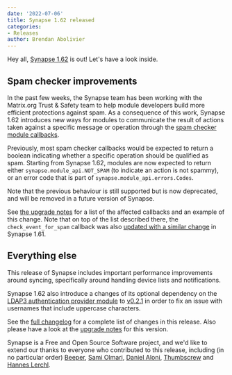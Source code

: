 ```yaml
---
date: '2022-07-06'
title: Synapse 1.62 released
categories:
- Releases
author: Brendan Abolivier
---
```


Hey all, [Synapse
1.62](https://github.com/matrix-org/synapse/releases/tag/v1.62.0) is out! Let's
have a look inside.

## Spam checker improvements

In the past few weeks, the Synapse team has been working with the Matrix.org
Trust & Safety team to help module developers build more efficient protections
against spam. As a consequence of this work, Synapse 1.62 introduces new ways
for modules to communicate the result of actions taken against a specific
message or operation through the [spam checker module
callbacks](https://matrix-org.github.io/synapse/v1.62/modules/spam_checker_callbacks.html).

Previously, most spam checker callbacks would be expected to return a boolean
indicating whether a specific operation should be qualified as spam. Starting
from Synapse 1.62, modules are now expected to return either
`synapse.module_api.NOT_SPAM` (to indicate an action is not spammy), or an error
code that is part of `synapse.module_api.errors.Codes`.

Note that the previous behaviour is still supported but is now deprecated, and
will be removed in a future version of Synapse.

See [the upgrade
notes](https://matrix-org.github.io/synapse/v1.62/upgrade.html#new-signatures-for-spam-checker-callbacks)
for a list of the affected callbacks and an example of this change. Note that on
top of the list described there, the `check_event_for_spam` callback was also
[updated with a similar
change](https://matrix-org.github.io/synapse/v1.62/upgrade.html#new-signature-for-the-spam-checker-callback-check_event_for_spam)
in Synapse 1.61.

## Everything else

This release of Synapse includes important performance improvements around
syncing, specifically around handling device lists and notifications.

Synapse 1.62 also introduce a changes of its optional dependency on the [LDAP3
authentication provider
module](https://github.com/matrix-org/matrix-synapse-ldap3) to
[v0.2.1](https://github.com/matrix-org/matrix-synapse-ldap3/releases/tag/v0.2.1)
in order to fix an issue with usernames that include uppercase characters.

See the [full
changelog](https://github.com/matrix-org/synapse/releases/tag/v1.62.0) for a
complete list of changes in this release. Also please have a look at the
[upgrade
notes](https://matrix-org.github.io/synapse/v1.62/upgrade#upgrading-to-v1620)
for this version.

Synapse is a Free and Open Source Software project, and we'd like to extend our
thanks to everyone who contributed to this release, including (in no particular
order) [Beeper](https://www.beeper.com/), [Sami
Olmari](https://github.com/olmari), [Daniel
Aloni](https://github.com/Danieloni1),
[Thumbscrew](https://github.com/Thumbscrew) and [Hannes
Lerchl](https://github.com/aytchell).
